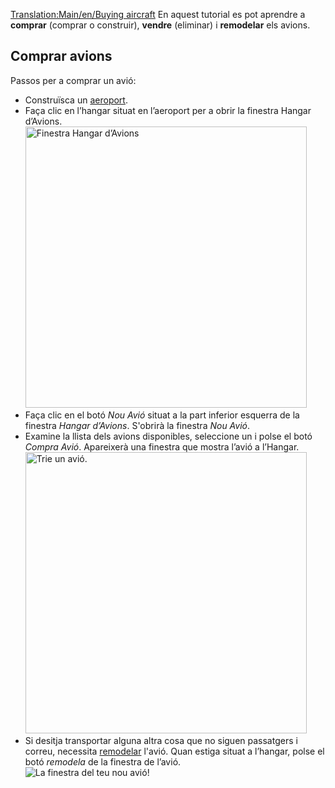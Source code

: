 [[Translation:Main/en/Buying aircraft]]{{en/-}}{{ca/Tutorial}}
En aquest tutorial es pot aprendre a '''comprar''' (comprar o construir), '''vendre''' (eliminar) i '''remodelar''' els avions.

==Comprar avions==
Passos per a comprar un avió:
* Construïsca un [[Main/ca/Construir aeroports|aeroport]].
* Faça clic en l’hangar situat en l’aeroport per a obrir la finestra Hangar d’Avions.<br/>[[File:ca/Step1aircraft.png|none|thumb|450px|Finestra Hangar d’Avions]]
* Faça clic en el botó ''Nou Avió'' situat a la part inferior esquerra de la finestra ''Hangar d’Avions''. S'obrirà la finestra ''Nou Avió''.
* Examine la llista dels avions disponibles, seleccione un i polse el botó ''Compra Avió''. Apareixerà una finestra que mostra l’avió a l’Hangar.<br/>[[File:ca/Step3aircraft.png|none|thumb|450px|Trie un avió.]]
* Si desitja transportar alguna altra cosa que no siguen passatgers i correu, necessita [[Main/ca/Remodelar|remodelar]] l'avió. Quan estiga situat a l’hangar, polse el botó ''remodela'' de la finestra de l’avió.<br/>[[File:ca/Step4aircraft.png|none|frame|La finestra del teu nou avió!]]